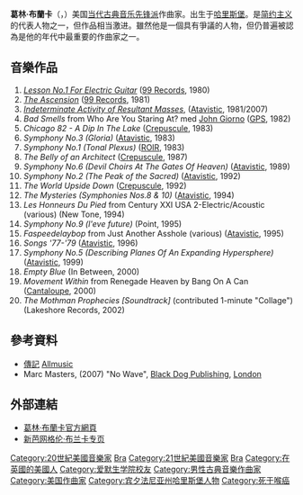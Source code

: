 {{Multiple issues|
{{Expand language|1=en|time=2022-03-05T07:11:01+00:00}}
{{No footnotes|time=2022-03-05T07:11:01+00:00}}
}}
{{Infobox classical
| 中文名 = 葛林·布蘭卡
| 画像 = Glenn Branca (cropped).jpg
| 附注 =      
| 原文名 = Glenn Branca    
| 国别 = 美国    
| 出生日期 = {{birth date|1948|10|6}}
| 出生地 = 哈里斯堡
| 逝世日期 = {{death date and age|2018|5|13|1948|10|6}}
| 逝世地 =
| 所属时期 = 20世纪
| 所属乐派 = 简约主义 
| 擅长作品类型 = 实验音乐
| 代表作 = 
| 师从 =
| 学生 = 
| 官方网站 = 
}}
'''葛林·布蘭卡'''（{{lang-en|Glenn Branca}}，{{bd|1948年|3月29日|2018年|5月13日|catIdx=Branca}}）美国[[当代古典音乐|当代古典音乐]][[先锋派|先锋派]]作曲家。出生于[[哈里斯堡|哈里斯堡]]。是[[简约音乐|简约主义]]的代表人物之一，但作品相当激进。雖然他是一個具有爭議的人物，但仍普遍被認為是他的年代中最重要的作曲家之一。

==音樂作品==
# ''[[Lesson_1_for_Electric_Guitar|Lesson No.1 For Electric Guitar]]'' ([[99_Records|99 Records]], 1980)
# ''[[The_Ascension_(Glenn_Branca_album)|The Ascension]]'' ([[99_Records|99 Records]], 1981)
# ''[[Indeterminate_Activity_of_Resultant_Masses|Indeterminate Activity of Resultant Masses]]'', ([[Atavistic_Records|Atavistic]], 1981/2007)
# ''Bad Smells'' from Who Are You Staring At? med [[John_Giorno|John Giorno]] ([[Giorno_Poetry_Systems|GPS]], 1982)
# ''Chicago 82 - A Dip In The Lake'' ([[Les_Disques_du_Crepuscule|Crepuscule]], 1983)
# ''Symphony No.3 (Gloria)'' ([[Atavistic_Records|Atavistic]], 1983)
# ''Symphony No.1 (Tonal Plexus)'' ([[ROIR|ROIR]], 1983)
# ''The Belly of an Architect'' ([[Les_Disques_du_Crepuscule|Crepuscule]], 1987)
# ''Symphony No.6 (Devil Choirs At The Gates Of Heaven)'' ([[Atavistic_Records|Atavistic]], 1989)
# ''Symphony No.2 (The Peak of the Sacred)'' ([[Atavistic_Records|Atavistic]], 1992)
# ''The World Upside Down'' ([[Les_Disques_du_Crepuscule|Crepuscule]], 1992)
# ''The Mysteries (Symphonies Nos.8 & 10)'' ([[Atavistic_Records|Atavistic]], 1994)
# ''Les Honneurs Du Pied'' from Century XXI USA 2-Electric/Acoustic (various) (New Tone, 1994)
# ''Symphony No.9 (l'eve future)'' (Point, 1995)
# ''Faspeedelaybop'' from Just Another Asshole (various) ([[Atavistic_Records|Atavistic]], 1995)
# ''Songs '77-'79'' ([[Atavistic_Records|Atavistic]], 1996)
# ''Symphony No.5 (Describing Planes Of An Expanding Hypersphere)'' ([[Atavistic_Records|Atavistic]], 1999)
# ''Empty Blue'' (In Between, 2000)
# ''Movement Within'' from Renegade Heaven by Bang On A Can ([[Cantaloupe_Music|Cantaloupe]], 2000)
# ''The Mothman Prophecies [Soundtrack]'' (contributed 1-minute "Collage") (Lakeshore Records, 2002)

==參考資料==
{{reflist}}
* [http://www.allmusic.com/artist/p3762 傳記] {{Wayback|url=http://www.allmusic.com/artist/p3762 |date=20200610193717 }} [[Allmusic|Allmusic]]
* Marc Masters, (2007) "No Wave", [[Black_Dog_Publishing|Black Dog Publishing]], [[London|London]]

== 外部連結 ==
*[http://www.glennbranca.com 葛林·布蘭卡官方網頁] {{Wayback|url=http://www.glennbranca.com/ |date=20110203071440 }}
*[https://www.sin80.com/artist/branca 新芭网格伦·布兰卡专页] {{Wayback|url=https://www.sin80.com/artist/branca |date=20180522042254 }}

{{Authority control}}

{{DEFAULTSORT:Branca, Glenn}}
[[Category:20世紀美國音樂家|Category:20世紀美國音樂家]]
[[Category:20世紀古典音樂作曲家|Bra]]
[[Category:21世紀美國音樂家|Category:21世紀美國音樂家]]
[[Category:21世紀古典音樂作曲家|Bra]]
[[Category:在英國的美國人|Category:在英國的美國人]]
[[Category:爱默生学院校友|Category:爱默生学院校友]]
[[Category:男性古典音樂作曲家|Category:男性古典音樂作曲家]]
[[Category:美国作曲家|Category:美国作曲家]]
[[Category:宾夕法尼亚州哈里斯堡人物|Category:宾夕法尼亚州哈里斯堡人物]]
[[Category:死于喉癌|Category:死于喉癌]]